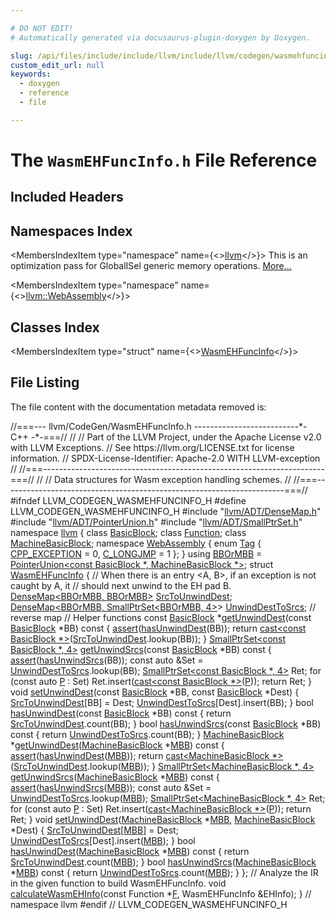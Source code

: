 ```yaml
---

# DO NOT EDIT!
# Automatically generated via docusaurus-plugin-doxygen by Doxygen.

slug: /api/files/include/include/llvm/include/llvm/codegen/wasmehfuncinfo-h
custom_edit_url: null
keywords:
  - doxygen
  - reference
  - file

---
```





# The `WasmEHFuncInfo.h` File Reference

<DoxygenPage pluginConfig={pluginConfig}>



## Included Headers

<IncludesList>
<IncludesListItem
  filePath="llvm/ADT/DenseMap.h"
  permalink="/docs/api/files/include/include/llvm/include/llvm/adt/densemap-h"
  isLocal="true" />
<IncludesListItem
  filePath="llvm/ADT/PointerUnion.h"
  permalink="/docs/api/files/include/include/llvm/include/llvm/adt/pointerunion-h"
  isLocal="true" />
<IncludesListItem
  filePath="llvm/ADT/SmallPtrSet.h"
  permalink="/docs/api/files/include/include/llvm/include/llvm/adt/smallptrset-h"
  isLocal="true" />
</IncludesList>

## Namespaces Index

<MembersIndex>

<MembersIndexItem
  type="namespace"
  name={<><a href="/docs/api/namespaces/llvm">llvm</a></>}>
This is an optimization pass for GlobalISel generic memory operations. <a href="/docs/api/namespaces/llvm/#details">More...</a>
</MembersIndexItem>

<MembersIndexItem
  type="namespace"
  name={<><a href="/docs/api/namespaces/llvm/webassembly">llvm::WebAssembly</a></>}>
</MembersIndexItem>

</MembersIndex>

## Classes Index

<MembersIndex>

<MembersIndexItem
  type="struct"
  name={<><a href="/docs/api/structs/llvm/wasmehfuncinfo">WasmEHFuncInfo</a></>}>
</MembersIndexItem>

</MembersIndex>


## File Listing

The file content with the documentation metadata removed is:

<ProgramListing>

<Link id="l00001" /><CodeLine lineNumber="1"><Highlight kind="comment">//===--- llvm/CodeGen/WasmEHFuncInfo.h --------------------------&#42;- C++ -&#42;-===//</Highlight><Highlight kind="normal"></Highlight></CodeLine>
<Link id="l00002" /><CodeLine lineNumber="2"><Highlight kind="normal"></Highlight><Highlight kind="comment">//</Highlight><Highlight kind="normal"></Highlight></CodeLine>
<Link id="l00003" /><CodeLine lineNumber="3"><Highlight kind="normal"></Highlight><Highlight kind="comment">// Part of the LLVM Project, under the Apache License v2.0 with LLVM Exceptions.</Highlight><Highlight kind="normal"></Highlight></CodeLine>
<Link id="l00004" /><CodeLine lineNumber="4"><Highlight kind="normal"></Highlight><Highlight kind="comment">// See https://llvm.org/LICENSE.txt for license information.</Highlight><Highlight kind="normal"></Highlight></CodeLine>
<Link id="l00005" /><CodeLine lineNumber="5"><Highlight kind="normal"></Highlight><Highlight kind="comment">// SPDX-License-Identifier: Apache-2.0 WITH LLVM-exception</Highlight><Highlight kind="normal"></Highlight></CodeLine>
<Link id="l00006" /><CodeLine lineNumber="6"><Highlight kind="normal"></Highlight><Highlight kind="comment">//</Highlight><Highlight kind="normal"></Highlight></CodeLine>
<Link id="l00007" /><CodeLine lineNumber="7"><Highlight kind="normal"></Highlight><Highlight kind="comment">//===----------------------------------------------------------------------===//</Highlight><Highlight kind="normal"></Highlight></CodeLine>
<Link id="l00008" /><CodeLine lineNumber="8"><Highlight kind="normal"></Highlight><Highlight kind="comment">//</Highlight><Highlight kind="normal"></Highlight></CodeLine>
<Link id="l00009" /><CodeLine lineNumber="9"><Highlight kind="normal"></Highlight><Highlight kind="comment">// Data structures for Wasm exception handling schemes.</Highlight><Highlight kind="normal"></Highlight></CodeLine>
<Link id="l00010" /><CodeLine lineNumber="10"><Highlight kind="normal"></Highlight><Highlight kind="comment">//</Highlight><Highlight kind="normal"></Highlight></CodeLine>
<Link id="l00011" /><CodeLine lineNumber="11"><Highlight kind="normal"></Highlight><Highlight kind="comment">//===----------------------------------------------------------------------===//</Highlight><Highlight kind="normal"></Highlight></CodeLine>
<Link id="l00012" /><CodeLine lineNumber="12"><Highlight kind="normal"></Highlight></CodeLine>
<Link id="l00013" /><CodeLine lineNumber="13"><Highlight kind="normal"></Highlight><Highlight kind="preprocessor">#ifndef LLVM&#95;CODEGEN&#95;WASMEHFUNCINFO&#95;H</Highlight><Highlight kind="normal"></Highlight></CodeLine>
<Link id="l00014" /><CodeLine lineNumber="14"><Highlight kind="normal"></Highlight><Highlight kind="preprocessor">#define LLVM&#95;CODEGEN&#95;WASMEHFUNCINFO&#95;H</Highlight><Highlight kind="normal"></Highlight></CodeLine>
<Link id="l00015" /><CodeLine lineNumber="15"><Highlight kind="normal"></Highlight></CodeLine>
<Link id="l00016" /><CodeLine lineNumber="16"><Highlight kind="normal"></Highlight><Highlight kind="preprocessor">#include &quot;<a href="/docs/api/files/include/include/llvm/include/llvm/adt/densemap-h">llvm/ADT/DenseMap.h</a>&quot;</Highlight><Highlight kind="normal"></Highlight></CodeLine>
<Link id="l00017" /><CodeLine lineNumber="17"><Highlight kind="normal"></Highlight><Highlight kind="preprocessor">#include &quot;<a href="/docs/api/files/include/include/llvm/include/llvm/adt/pointerunion-h">llvm/ADT/PointerUnion.h</a>&quot;</Highlight><Highlight kind="normal"></Highlight></CodeLine>
<Link id="l00018" /><CodeLine lineNumber="18"><Highlight kind="normal"></Highlight><Highlight kind="preprocessor">#include &quot;<a href="/docs/api/files/include/include/llvm/include/llvm/adt/smallptrset-h">llvm/ADT/SmallPtrSet.h</a>&quot;</Highlight><Highlight kind="normal"></Highlight></CodeLine>
<Link id="l00019" /><CodeLine lineNumber="19"><Highlight kind="normal"></Highlight></CodeLine>
<Link id="l00020" /><CodeLine lineNumber="20"><Highlight kind="normal"></Highlight><Highlight kind="keyword">namespace </Highlight><Highlight kind="normal"><a href="/docs/api/namespaces/llvm">llvm</a> &#123;</Highlight></CodeLine>
<Link id="l00021" /><CodeLine lineNumber="21"><Highlight kind="normal"></Highlight></CodeLine>
<Link id="l00022" /><CodeLine lineNumber="22"><Highlight kind="normal"></Highlight><Highlight kind="keyword">class </Highlight><Highlight kind="normal"><a href="/docs/api/classes/llvm/basicblock">BasicBlock</a>;</Highlight></CodeLine>
<Link id="l00023" /><CodeLine lineNumber="23"><Highlight kind="normal"></Highlight><Highlight kind="keyword">class </Highlight><Highlight kind="normal"><a href="/docs/api/classes/llvm/function">Function</a>;</Highlight></CodeLine>
<Link id="l00024" /><CodeLine lineNumber="24"><Highlight kind="normal"></Highlight><Highlight kind="keyword">class </Highlight><Highlight kind="normal"><a href="/docs/api/classes/llvm/machinebasicblock">MachineBasicBlock</a>;</Highlight></CodeLine>
<Link id="l00025" /><CodeLine lineNumber="25"><Highlight kind="normal"></Highlight></CodeLine>
<Link id="l00026" /><CodeLine lineNumber="26" lineLink="/docs/api/namespaces/llvm/webassembly"><Highlight kind="normal"></Highlight><Highlight kind="keyword">namespace </Highlight><Highlight kind="normal"><a href="/docs/api/namespaces/llvm/webassembly">WebAssembly</a> &#123;</Highlight></CodeLine>
<Link id="l00027" /><CodeLine lineNumber="27" lineLink="/docs/api/namespaces/llvm/webassembly/#a2ce2d5b62438d2fa7d7cb37d232f52a1a9401129ec84978eddfb390a99db7adf9"><Highlight kind="normal"></Highlight><Highlight kind="keyword">enum</Highlight><Highlight kind="normal"> <a href="/docs/api/namespaces/llvm/webassembly/#a2ce2d5b62438d2fa7d7cb37d232f52a1">Tag</a> &#123; <a href="/docs/api/namespaces/llvm/webassembly/#a2ce2d5b62438d2fa7d7cb37d232f52a1a2b2205e0ce930f6066cb652f7d17709e">CPP&#95;EXCEPTION</a> = 0, <a href="/docs/api/namespaces/llvm/webassembly/#a2ce2d5b62438d2fa7d7cb37d232f52a1a9401129ec84978eddfb390a99db7adf9">C&#95;LONGJMP</a> = 1 &#125;;</Highlight></CodeLine>
<Link id="l00028" /><CodeLine lineNumber="28"><Highlight kind="normal">&#125;</Highlight></CodeLine>
<Link id="l00029" /><CodeLine lineNumber="29"><Highlight kind="normal"></Highlight></CodeLine>
<Link id="l00030" /><CodeLine lineNumber="30" lineLink="/docs/api/namespaces/llvm/#ad26e0a886ed41b3db00f9e96f58c9e2e"><Highlight kind="normal"></Highlight><Highlight kind="keyword">using </Highlight><Highlight kind="normal"><a href="/docs/api/namespaces/llvm/#ad26e0a886ed41b3db00f9e96f58c9e2e">BBOrMBB</a> = <a href="/docs/api/classes/llvm/pointerunion">PointerUnion&lt;const BasicBlock &#42;, MachineBasicBlock &#42;&gt;</a>;</Highlight></CodeLine>
<Link id="l00031" /><CodeLine lineNumber="31"><Highlight kind="normal"></Highlight></CodeLine>
<Link id="l00032" /><CodeLine lineNumber="32" lineLink="/docs/api/structs/llvm/wasmehfuncinfo"><Highlight kind="normal"></Highlight><Highlight kind="keyword">struct </Highlight><Highlight kind="normal"><a href="/docs/api/structs/llvm/wasmehfuncinfo">WasmEHFuncInfo</a> &#123;</Highlight></CodeLine>
<Link id="l00033" /><CodeLine lineNumber="33"><Highlight kind="normal">  </Highlight><Highlight kind="comment">// When there is an entry &lt;A, B&gt;, if an exception is not caught by A, it</Highlight><Highlight kind="normal"></Highlight></CodeLine>
<Link id="l00034" /><CodeLine lineNumber="34"><Highlight kind="normal">  </Highlight><Highlight kind="comment">// should next unwind to the EH pad B.</Highlight><Highlight kind="normal"></Highlight></CodeLine>
<Link id="l00035" /><CodeLine lineNumber="35" lineLink="/docs/api/structs/llvm/wasmehfuncinfo/#af88cf4d6f8fb68dd00ba4875609c2af2"><Highlight kind="normal">  <a href="/docs/api/classes/llvm/densemap">DenseMap&lt;BBOrMBB, BBOrMBB&gt;</a> <a href="/docs/api/structs/llvm/wasmehfuncinfo/#af88cf4d6f8fb68dd00ba4875609c2af2">SrcToUnwindDest</a>;</Highlight></CodeLine>
<Link id="l00036" /><CodeLine lineNumber="36" lineLink="/docs/api/structs/llvm/wasmehfuncinfo/#a074a38ccf278711929e1c72d933bfc17"><Highlight kind="normal">  <a href="/docs/api/classes/llvm/densemap">DenseMap&lt;BBOrMBB, SmallPtrSet&lt;BBOrMBB, 4&gt;</a>&gt; <a href="/docs/api/structs/llvm/wasmehfuncinfo/#a074a38ccf278711929e1c72d933bfc17">UnwindDestToSrcs</a>; </Highlight><Highlight kind="comment">// reverse map</Highlight><Highlight kind="normal"></Highlight></CodeLine>
<Link id="l00037" /><CodeLine lineNumber="37"><Highlight kind="normal"></Highlight></CodeLine>
<Link id="l00038" /><CodeLine lineNumber="38"><Highlight kind="normal">  </Highlight><Highlight kind="comment">// Helper functions</Highlight><Highlight kind="normal"></Highlight></CodeLine>
<Link id="l00039" /><CodeLine lineNumber="39" lineLink="/docs/api/structs/llvm/wasmehfuncinfo/#a09f8487c2b785968c78d8a19f2ad3248"><Highlight kind="normal">  </Highlight><Highlight kind="keyword">const</Highlight><Highlight kind="normal"> <a href="/docs/api/classes/llvm/basicblock">BasicBlock</a> &#42;<a href="/docs/api/structs/llvm/wasmehfuncinfo/#a09f8487c2b785968c78d8a19f2ad3248">getUnwindDest</a>(</Highlight><Highlight kind="keyword">const</Highlight><Highlight kind="normal"> <a href="/docs/api/classes/llvm/basicblock">BasicBlock</a> &#42;BB)</Highlight><Highlight kind="keyword"> const </Highlight><Highlight kind="normal">&#123;</Highlight></CodeLine>
<Link id="l00040" /><CodeLine lineNumber="40"><Highlight kind="normal">    <a href="/docs/api/files/lib/lib/target/lib/target/amdgpu/silowercontrolflow-cpp/#a4868c5d81c5ccc98c47aeab6244346a0">assert</a>(<a href="/docs/api/structs/llvm/wasmehfuncinfo/#acc13b7bf0f186e5ee118c7302f984462">hasUnwindDest</a>(BB));</Highlight></CodeLine>
<Link id="l00041" /><CodeLine lineNumber="41"><Highlight kind="normal">    </Highlight><Highlight kind="keywordflow">return</Highlight><Highlight kind="normal"> <a href="/docs/api/namespaces/llvm/#ac4fc845f5ed92de63cd4474f128f5fc5">cast&lt;const BasicBlock &#42;&gt;</a>(<a href="/docs/api/structs/llvm/wasmehfuncinfo/#af88cf4d6f8fb68dd00ba4875609c2af2">SrcToUnwindDest</a>.lookup(BB));</Highlight></CodeLine>
<Link id="l00042" /><CodeLine lineNumber="42"><Highlight kind="normal">  &#125;</Highlight></CodeLine>
<Link id="l00043" /><CodeLine lineNumber="43" lineLink="/docs/api/structs/llvm/wasmehfuncinfo/#a02abb07c99a984154691d419bb80b9b6"><Highlight kind="normal">  <a href="/docs/api/classes/llvm/smallptrset">SmallPtrSet&lt;const BasicBlock &#42;, 4&gt;</a> <a href="/docs/api/structs/llvm/wasmehfuncinfo/#a02abb07c99a984154691d419bb80b9b6">getUnwindSrcs</a>(</Highlight><Highlight kind="keyword">const</Highlight><Highlight kind="normal"> <a href="/docs/api/classes/llvm/basicblock">BasicBlock</a> &#42;BB)</Highlight><Highlight kind="keyword"> const </Highlight><Highlight kind="normal">&#123;</Highlight></CodeLine>
<Link id="l00044" /><CodeLine lineNumber="44"><Highlight kind="normal">    <a href="/docs/api/files/lib/lib/target/lib/target/amdgpu/silowercontrolflow-cpp/#a4868c5d81c5ccc98c47aeab6244346a0">assert</a>(<a href="/docs/api/structs/llvm/wasmehfuncinfo/#a2771567375a81d4287ad114f69117b01">hasUnwindSrcs</a>(BB));</Highlight></CodeLine>
<Link id="l00045" /><CodeLine lineNumber="45"><Highlight kind="normal">    </Highlight><Highlight kind="keyword">const</Highlight><Highlight kind="normal"> </Highlight><Highlight kind="keyword">auto</Highlight><Highlight kind="normal"> &amp;Set = <a href="/docs/api/structs/llvm/wasmehfuncinfo/#a074a38ccf278711929e1c72d933bfc17">UnwindDestToSrcs</a>.lookup(BB);</Highlight></CodeLine>
<Link id="l00046" /><CodeLine lineNumber="46"><Highlight kind="normal">    <a href="/docs/api/classes/llvm/smallptrset">SmallPtrSet&lt;const BasicBlock &#42;, 4&gt;</a> Ret;</Highlight></CodeLine>
<Link id="l00047" /><CodeLine lineNumber="47"><Highlight kind="normal">    </Highlight><Highlight kind="keywordflow">for</Highlight><Highlight kind="normal"> (</Highlight><Highlight kind="keyword">const</Highlight><Highlight kind="normal"> </Highlight><Highlight kind="keyword">auto</Highlight><Highlight kind="normal"> <a href="/docs/api/files/lib/lib/option/option-cpp/#a04665169063c8ca1f2ea96c27fc7c2b2">P</a> : Set)</Highlight></CodeLine>
<Link id="l00048" /><CodeLine lineNumber="48"><Highlight kind="normal">      Ret.insert(<a href="/docs/api/namespaces/llvm/#ac4fc845f5ed92de63cd4474f128f5fc5">cast&lt;const BasicBlock &#42;&gt;</a>(<a href="/docs/api/files/lib/lib/option/option-cpp/#a04665169063c8ca1f2ea96c27fc7c2b2">P</a>));</Highlight></CodeLine>
<Link id="l00049" /><CodeLine lineNumber="49"><Highlight kind="normal">    </Highlight><Highlight kind="keywordflow">return</Highlight><Highlight kind="normal"> Ret;</Highlight></CodeLine>
<Link id="l00050" /><CodeLine lineNumber="50"><Highlight kind="normal">  &#125;</Highlight></CodeLine>
<Link id="l00051" /><CodeLine lineNumber="51" lineLink="/docs/api/structs/llvm/wasmehfuncinfo/#a90865e307bbe5b66e4286ff65160884f"><Highlight kind="normal">  </Highlight><Highlight kind="keywordtype">void</Highlight><Highlight kind="normal"> <a href="/docs/api/structs/llvm/wasmehfuncinfo/#a90865e307bbe5b66e4286ff65160884f">setUnwindDest</a>(</Highlight><Highlight kind="keyword">const</Highlight><Highlight kind="normal"> <a href="/docs/api/classes/llvm/basicblock">BasicBlock</a> &#42;BB, </Highlight><Highlight kind="keyword">const</Highlight><Highlight kind="normal"> <a href="/docs/api/classes/llvm/basicblock">BasicBlock</a> &#42;Dest) &#123;</Highlight></CodeLine>
<Link id="l00052" /><CodeLine lineNumber="52"><Highlight kind="normal">    <a href="/docs/api/structs/llvm/wasmehfuncinfo/#af88cf4d6f8fb68dd00ba4875609c2af2">SrcToUnwindDest</a>&#91;BB&#93; = Dest;</Highlight></CodeLine>
<Link id="l00053" /><CodeLine lineNumber="53"><Highlight kind="normal">    <a href="/docs/api/structs/llvm/wasmehfuncinfo/#a074a38ccf278711929e1c72d933bfc17">UnwindDestToSrcs</a>&#91;Dest&#93;.insert(BB);</Highlight></CodeLine>
<Link id="l00054" /><CodeLine lineNumber="54"><Highlight kind="normal">  &#125;</Highlight></CodeLine>
<Link id="l00055" /><CodeLine lineNumber="55" lineLink="/docs/api/structs/llvm/wasmehfuncinfo/#acc13b7bf0f186e5ee118c7302f984462"><Highlight kind="normal">  </Highlight><Highlight kind="keywordtype">bool</Highlight><Highlight kind="normal"> <a href="/docs/api/structs/llvm/wasmehfuncinfo/#acc13b7bf0f186e5ee118c7302f984462">hasUnwindDest</a>(</Highlight><Highlight kind="keyword">const</Highlight><Highlight kind="normal"> <a href="/docs/api/classes/llvm/basicblock">BasicBlock</a> &#42;BB)</Highlight><Highlight kind="keyword"> const </Highlight><Highlight kind="normal">&#123;</Highlight></CodeLine>
<Link id="l00056" /><CodeLine lineNumber="56"><Highlight kind="normal">    </Highlight><Highlight kind="keywordflow">return</Highlight><Highlight kind="normal"> <a href="/docs/api/structs/llvm/wasmehfuncinfo/#af88cf4d6f8fb68dd00ba4875609c2af2">SrcToUnwindDest</a>.count(BB);</Highlight></CodeLine>
<Link id="l00057" /><CodeLine lineNumber="57"><Highlight kind="normal">  &#125;</Highlight></CodeLine>
<Link id="l00058" /><CodeLine lineNumber="58" lineLink="/docs/api/structs/llvm/wasmehfuncinfo/#a2771567375a81d4287ad114f69117b01"><Highlight kind="normal">  </Highlight><Highlight kind="keywordtype">bool</Highlight><Highlight kind="normal"> <a href="/docs/api/structs/llvm/wasmehfuncinfo/#a2771567375a81d4287ad114f69117b01">hasUnwindSrcs</a>(</Highlight><Highlight kind="keyword">const</Highlight><Highlight kind="normal"> <a href="/docs/api/classes/llvm/basicblock">BasicBlock</a> &#42;BB)</Highlight><Highlight kind="keyword"> const </Highlight><Highlight kind="normal">&#123;</Highlight></CodeLine>
<Link id="l00059" /><CodeLine lineNumber="59"><Highlight kind="normal">    </Highlight><Highlight kind="keywordflow">return</Highlight><Highlight kind="normal"> <a href="/docs/api/structs/llvm/wasmehfuncinfo/#a074a38ccf278711929e1c72d933bfc17">UnwindDestToSrcs</a>.count(BB);</Highlight></CodeLine>
<Link id="l00060" /><CodeLine lineNumber="60"><Highlight kind="normal">  &#125;</Highlight></CodeLine>
<Link id="l00061" /><CodeLine lineNumber="61"><Highlight kind="normal"></Highlight></CodeLine>
<Link id="l00062" /><CodeLine lineNumber="62" lineLink="/docs/api/structs/llvm/wasmehfuncinfo/#a9af82582f00b4ecb78b479ffc73e0461"><Highlight kind="normal">  <a href="/docs/api/classes/llvm/machinebasicblock">MachineBasicBlock</a> &#42;<a href="/docs/api/structs/llvm/wasmehfuncinfo/#a9af82582f00b4ecb78b479ffc73e0461">getUnwindDest</a>(<a href="/docs/api/classes/llvm/machinebasicblock">MachineBasicBlock</a> &#42;<a href="/docs/api/files/lib/lib/target/lib/target/arm/armslshardening-cpp/#a5958512eae2979bd2eb383977996a600">MBB</a>)</Highlight><Highlight kind="keyword"> const </Highlight><Highlight kind="normal">&#123;</Highlight></CodeLine>
<Link id="l00063" /><CodeLine lineNumber="63"><Highlight kind="normal">    <a href="/docs/api/files/lib/lib/target/lib/target/amdgpu/silowercontrolflow-cpp/#a4868c5d81c5ccc98c47aeab6244346a0">assert</a>(<a href="/docs/api/structs/llvm/wasmehfuncinfo/#acc13b7bf0f186e5ee118c7302f984462">hasUnwindDest</a>(<a href="/docs/api/files/lib/lib/target/lib/target/arm/armslshardening-cpp/#a5958512eae2979bd2eb383977996a600">MBB</a>));</Highlight></CodeLine>
<Link id="l00064" /><CodeLine lineNumber="64"><Highlight kind="normal">    </Highlight><Highlight kind="keywordflow">return</Highlight><Highlight kind="normal"> <a href="/docs/api/namespaces/llvm/#ac4fc845f5ed92de63cd4474f128f5fc5">cast&lt;MachineBasicBlock &#42;&gt;</a>(<a href="/docs/api/structs/llvm/wasmehfuncinfo/#af88cf4d6f8fb68dd00ba4875609c2af2">SrcToUnwindDest</a>.lookup(<a href="/docs/api/files/lib/lib/target/lib/target/arm/armslshardening-cpp/#a5958512eae2979bd2eb383977996a600">MBB</a>));</Highlight></CodeLine>
<Link id="l00065" /><CodeLine lineNumber="65"><Highlight kind="normal">  &#125;</Highlight></CodeLine>
<Link id="l00066" /><CodeLine lineNumber="66"><Highlight kind="normal">  <a href="/docs/api/classes/llvm/smallptrset">SmallPtrSet&lt;MachineBasicBlock &#42;, 4&gt;</a></Highlight></CodeLine>
<Link id="l00067" /><CodeLine lineNumber="67" lineLink="/docs/api/structs/llvm/wasmehfuncinfo/#a49c6cb2826f69eb03755ebc609e0e009"><Highlight kind="normal">  <a href="/docs/api/structs/llvm/wasmehfuncinfo/#a49c6cb2826f69eb03755ebc609e0e009">getUnwindSrcs</a>(<a href="/docs/api/classes/llvm/machinebasicblock">MachineBasicBlock</a> &#42;<a href="/docs/api/files/lib/lib/target/lib/target/arm/armslshardening-cpp/#a5958512eae2979bd2eb383977996a600">MBB</a>)</Highlight><Highlight kind="keyword"> const </Highlight><Highlight kind="normal">&#123;</Highlight></CodeLine>
<Link id="l00068" /><CodeLine lineNumber="68"><Highlight kind="normal">    <a href="/docs/api/files/lib/lib/target/lib/target/amdgpu/silowercontrolflow-cpp/#a4868c5d81c5ccc98c47aeab6244346a0">assert</a>(<a href="/docs/api/structs/llvm/wasmehfuncinfo/#a2771567375a81d4287ad114f69117b01">hasUnwindSrcs</a>(<a href="/docs/api/files/lib/lib/target/lib/target/arm/armslshardening-cpp/#a5958512eae2979bd2eb383977996a600">MBB</a>));</Highlight></CodeLine>
<Link id="l00069" /><CodeLine lineNumber="69"><Highlight kind="normal">    </Highlight><Highlight kind="keyword">const</Highlight><Highlight kind="normal"> </Highlight><Highlight kind="keyword">auto</Highlight><Highlight kind="normal"> &amp;Set = <a href="/docs/api/structs/llvm/wasmehfuncinfo/#a074a38ccf278711929e1c72d933bfc17">UnwindDestToSrcs</a>.lookup(<a href="/docs/api/files/lib/lib/target/lib/target/arm/armslshardening-cpp/#a5958512eae2979bd2eb383977996a600">MBB</a>);</Highlight></CodeLine>
<Link id="l00070" /><CodeLine lineNumber="70"><Highlight kind="normal">    <a href="/docs/api/classes/llvm/smallptrset">SmallPtrSet&lt;MachineBasicBlock &#42;, 4&gt;</a> Ret;</Highlight></CodeLine>
<Link id="l00071" /><CodeLine lineNumber="71"><Highlight kind="normal">    </Highlight><Highlight kind="keywordflow">for</Highlight><Highlight kind="normal"> (</Highlight><Highlight kind="keyword">const</Highlight><Highlight kind="normal"> </Highlight><Highlight kind="keyword">auto</Highlight><Highlight kind="normal"> <a href="/docs/api/files/lib/lib/option/option-cpp/#a04665169063c8ca1f2ea96c27fc7c2b2">P</a> : Set)</Highlight></CodeLine>
<Link id="l00072" /><CodeLine lineNumber="72"><Highlight kind="normal">      Ret.insert(<a href="/docs/api/namespaces/llvm/#ac4fc845f5ed92de63cd4474f128f5fc5">cast&lt;MachineBasicBlock &#42;&gt;</a>(<a href="/docs/api/files/lib/lib/option/option-cpp/#a04665169063c8ca1f2ea96c27fc7c2b2">P</a>));</Highlight></CodeLine>
<Link id="l00073" /><CodeLine lineNumber="73"><Highlight kind="normal">    </Highlight><Highlight kind="keywordflow">return</Highlight><Highlight kind="normal"> Ret;</Highlight></CodeLine>
<Link id="l00074" /><CodeLine lineNumber="74"><Highlight kind="normal">  &#125;</Highlight></CodeLine>
<Link id="l00075" /><CodeLine lineNumber="75" lineLink="/docs/api/structs/llvm/wasmehfuncinfo/#a62d40877d09ce84d61017c551de1ef41"><Highlight kind="normal">  </Highlight><Highlight kind="keywordtype">void</Highlight><Highlight kind="normal"> <a href="/docs/api/structs/llvm/wasmehfuncinfo/#a62d40877d09ce84d61017c551de1ef41">setUnwindDest</a>(<a href="/docs/api/classes/llvm/machinebasicblock">MachineBasicBlock</a> &#42;<a href="/docs/api/files/lib/lib/target/lib/target/arm/armslshardening-cpp/#a5958512eae2979bd2eb383977996a600">MBB</a>, <a href="/docs/api/classes/llvm/machinebasicblock">MachineBasicBlock</a> &#42;Dest) &#123;</Highlight></CodeLine>
<Link id="l00076" /><CodeLine lineNumber="76"><Highlight kind="normal">    <a href="/docs/api/structs/llvm/wasmehfuncinfo/#af88cf4d6f8fb68dd00ba4875609c2af2">SrcToUnwindDest</a>&#91;<a href="/docs/api/files/lib/lib/target/lib/target/arm/armslshardening-cpp/#a5958512eae2979bd2eb383977996a600">MBB</a>&#93; = Dest;</Highlight></CodeLine>
<Link id="l00077" /><CodeLine lineNumber="77"><Highlight kind="normal">    <a href="/docs/api/structs/llvm/wasmehfuncinfo/#a074a38ccf278711929e1c72d933bfc17">UnwindDestToSrcs</a>&#91;Dest&#93;.insert(<a href="/docs/api/files/lib/lib/target/lib/target/arm/armslshardening-cpp/#a5958512eae2979bd2eb383977996a600">MBB</a>);</Highlight></CodeLine>
<Link id="l00078" /><CodeLine lineNumber="78"><Highlight kind="normal">  &#125;</Highlight></CodeLine>
<Link id="l00079" /><CodeLine lineNumber="79" lineLink="/docs/api/structs/llvm/wasmehfuncinfo/#a4534151222fa9e48906f778ecc4400b8"><Highlight kind="normal">  </Highlight><Highlight kind="keywordtype">bool</Highlight><Highlight kind="normal"> <a href="/docs/api/structs/llvm/wasmehfuncinfo/#a4534151222fa9e48906f778ecc4400b8">hasUnwindDest</a>(<a href="/docs/api/classes/llvm/machinebasicblock">MachineBasicBlock</a> &#42;<a href="/docs/api/files/lib/lib/target/lib/target/arm/armslshardening-cpp/#a5958512eae2979bd2eb383977996a600">MBB</a>)</Highlight><Highlight kind="keyword"> const </Highlight><Highlight kind="normal">&#123;</Highlight></CodeLine>
<Link id="l00080" /><CodeLine lineNumber="80"><Highlight kind="normal">    </Highlight><Highlight kind="keywordflow">return</Highlight><Highlight kind="normal"> <a href="/docs/api/structs/llvm/wasmehfuncinfo/#af88cf4d6f8fb68dd00ba4875609c2af2">SrcToUnwindDest</a>.count(<a href="/docs/api/files/lib/lib/target/lib/target/arm/armslshardening-cpp/#a5958512eae2979bd2eb383977996a600">MBB</a>);</Highlight></CodeLine>
<Link id="l00081" /><CodeLine lineNumber="81"><Highlight kind="normal">  &#125;</Highlight></CodeLine>
<Link id="l00082" /><CodeLine lineNumber="82" lineLink="/docs/api/structs/llvm/wasmehfuncinfo/#a8ce4f020dc8827a7b53c9af01e52c883"><Highlight kind="normal">  </Highlight><Highlight kind="keywordtype">bool</Highlight><Highlight kind="normal"> <a href="/docs/api/structs/llvm/wasmehfuncinfo/#a8ce4f020dc8827a7b53c9af01e52c883">hasUnwindSrcs</a>(<a href="/docs/api/classes/llvm/machinebasicblock">MachineBasicBlock</a> &#42;<a href="/docs/api/files/lib/lib/target/lib/target/arm/armslshardening-cpp/#a5958512eae2979bd2eb383977996a600">MBB</a>)</Highlight><Highlight kind="keyword"> const </Highlight><Highlight kind="normal">&#123;</Highlight></CodeLine>
<Link id="l00083" /><CodeLine lineNumber="83"><Highlight kind="normal">    </Highlight><Highlight kind="keywordflow">return</Highlight><Highlight kind="normal"> <a href="/docs/api/structs/llvm/wasmehfuncinfo/#a074a38ccf278711929e1c72d933bfc17">UnwindDestToSrcs</a>.count(<a href="/docs/api/files/lib/lib/target/lib/target/arm/armslshardening-cpp/#a5958512eae2979bd2eb383977996a600">MBB</a>);</Highlight></CodeLine>
<Link id="l00084" /><CodeLine lineNumber="84"><Highlight kind="normal">  &#125;</Highlight></CodeLine>
<Link id="l00085" /><CodeLine lineNumber="85"><Highlight kind="normal">&#125;;</Highlight></CodeLine>
<Link id="l00086" /><CodeLine lineNumber="86"><Highlight kind="normal"></Highlight></CodeLine>
<Link id="l00087" /><CodeLine lineNumber="87"><Highlight kind="normal"></Highlight><Highlight kind="comment">// Analyze the IR in the given function to build WasmEHFuncInfo.</Highlight><Highlight kind="normal"></Highlight></CodeLine>
<Link id="l00088" /><CodeLine lineNumber="88"><Highlight kind="normal"></Highlight><Highlight kind="keywordtype">void</Highlight><Highlight kind="normal"> <a href="/docs/api/namespaces/llvm/#ac3fd09aad409fbbe332f6e29711d7698">calculateWasmEHInfo</a>(</Highlight><Highlight kind="keyword">const</Highlight><Highlight kind="normal"> Function &#42;<a href="/docs/api/files/lib/lib/support/md5-cpp/#a96d73bbd7af15cb1fc38c3f4a3bd82e9">F</a>, WasmEHFuncInfo &amp;EHInfo);</Highlight></CodeLine>
<Link id="l00089" /><CodeLine lineNumber="89"><Highlight kind="normal"></Highlight></CodeLine>
<Link id="l00090" /><CodeLine lineNumber="90"><Highlight kind="normal">&#125; </Highlight><Highlight kind="comment">// namespace llvm</Highlight><Highlight kind="normal"></Highlight></CodeLine>
<Link id="l00091" /><CodeLine lineNumber="91"><Highlight kind="normal"></Highlight></CodeLine>
<Link id="l00092" /><CodeLine lineNumber="92"><Highlight kind="normal"></Highlight><Highlight kind="preprocessor">#endif </Highlight><Highlight kind="comment">// LLVM&#95;CODEGEN&#95;WASMEHFUNCINFO&#95;H</Highlight><Highlight kind="normal"></Highlight></CodeLine>

</ProgramListing>


</DoxygenPage>
